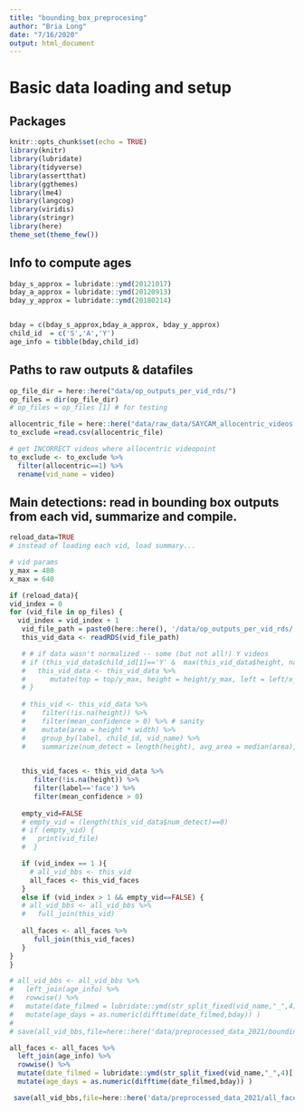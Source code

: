 ```yaml
---
title: "bounding_box_preprocesing"
author: "Bria Long"
date: "7/16/2020"
output: html_document
---
```



# Basic data loading and setup
## Packages
```r
knitr::opts_chunk$set(echo = TRUE)
library(knitr)
library(lubridate)
library(tidyverse)
library(assertthat)
library(ggthemes)
library(lme4)
library(langcog)
library(viridis)
library(stringr)
library(here)
theme_set(theme_few())
```

## Info to compute ages
```r
bday_s_approx = lubridate::ymd(20121017)
bday_a_approx = lubridate::ymd(20120913)
bday_y_approx = lubridate::ymd(20180214)


bday = c(bday_s_approx,bday_a_approx, bday_y_approx)
child_id  = c('S','A','Y')
age_info = tibble(bday,child_id)
```

## Paths to raw outputs & datafiles
```r
op_file_dir = here::here("data/op_outputs_per_vid_rds/")
op_files = dir(op_file_dir)
# op_files = op_files [1] # for testing

allocentric_file = here::here("data/raw_data/SAYCAM_allocentric_videos.csv")
to_exclude =read.csv(allocentric_file)

# get INCORRECT videos where allocentric videopoint 
to_exclude <- to_exclude %>%
  filter(allocentric==1) %>%
  rename(vid_name = video)
```

## Main detections: read in bounding box outputs from each vid, summarize and compile.
```r
reload_data=TRUE
# instead of loading each vid, load summary...

# vid params
y_max = 480
x_max = 640

if (reload_data){
vid_index = 0
for (vid_file in op_files) {
  vid_index = vid_index + 1
   vid_file_path = paste0(here::here(), '/data/op_outputs_per_vid_rds/', vid_file)
   this_vid_data <- readRDS(vid_file_path)

   # # if data wasn't normalized -- some (but not all!) Y videos
   # if (this_vid_data$child_id[1]=='Y' &  max(this_vid_data$height, na.rm=TRUE)>1) {
   #   this_vid_data <- this_vid_data %>% 
   #      mutate(top = top/y_max, height = height/y_max, left = left/x_max, width = width/x_max)
   # }
      
   # this_vid <- this_vid_data %>%
   #    filter(!is.na(height)) %>%
   #    filter(mean_confidence > 0) %>% # sanity
   #    mutate(area = height * width) %>%
   #    group_by(label, child_id, vid_name) %>%
   #    summarize(num_detect = length(height), avg_area = median(area), avg_height = median(height), avg_width = median(width), avg_left = median(left), avg_top = median(top))

   
   this_vid_faces <- this_vid_data %>%
      filter(!is.na(height)) %>%
      filter(label=='face') %>%
      filter(mean_confidence > 0) 
   
   empty_vid=FALSE
   # empty_vid = (length(this_vid_data$num_detect)==0)
   # if (empty_vid) {
   #   print(vid_file)
   #  }

   if (vid_index == 1 ){
     # all_vid_bbs <- this_vid
     all_faces <- this_vid_faces
   }
   else if (vid_index > 1 && empty_vid==FALSE) {
   # all_vid_bbs <- all_vid_bbs %>%
   #   full_join(this_vid)
   
   all_faces <- all_faces %>%
      full_join(this_vid_faces)
   }
}
}
```


```r
# all_vid_bbs <- all_vid_bbs %>%
#   left_join(age_info) %>%
#   rowwise() %>%
#   mutate(date_filmed = lubridate::ymd(str_split_fixed(vid_name,"_",4)[[2]])) %>%
#   mutate(age_days = as.numeric(difftime(date_filmed,bday)) )
# 
# save(all_vid_bbs,file=here::here('data/preprocessed_data_2021/bounding_box_summaries_all.RData'))

all_faces <- all_faces %>%
  left_join(age_info) %>%
  rowwise() %>%
  mutate(date_filmed = lubridate::ymd(str_split_fixed(vid_name,"_",4)[[2]])) %>%
  mutate(age_days = as.numeric(difftime(date_filmed,bday)) )

 save(all_vid_bbs,file=here::here('data/preprocessed_data_2021/all_faces_summary.RData'))

```



